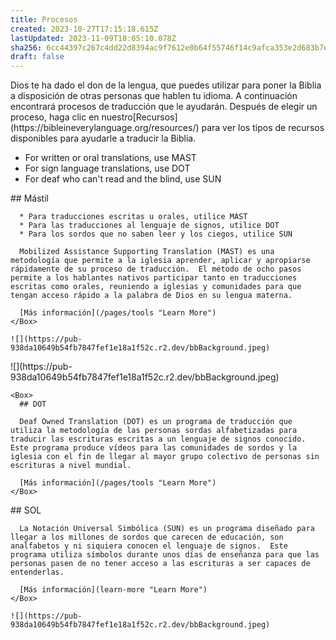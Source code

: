 ```yaml
---
title: Procesos
created: 2023-10-27T17:15:18.615Z
lastUpdated: 2023-11-09T18:05:10.078Z
sha256: 6cc44397c267c4dd22d8394ac9f7612e0b64f55746f14c9afca353e2d683b7eb
draft: false
---
```

<Box class="max-w-prose mx-auto my-8 [&>ul]:list-none  [&[open]]:p-2">
  Dios te ha dado el don de la lengua, que puedes utilizar para poner la Biblia a disposición de otras personas que hablen tu idioma. A continuación encontrará procesos de traducción que le ayudarán. Después de elegir un proceso, haga clic en nuestro[Recursos](https://bibleineverylanguage.org/resources/) para ver los tipos de recursos disponibles para ayudarle a traducir la Biblia.

  * For written or oral translations, use MAST
  * For sign language translations, use DOT
  * For deaf who can't read and the blind, use SUN

  <Box class="flex gap-4 mt-8">
    <Box>
      ## Mástil

      * Para traducciones escritas u orales, utilice MAST
      * Para las traducciones al lenguaje de signos, utilice DOT
      * Para los sordos que no saben leer y los ciegos, utilice SUN

      Mobilized Assistance Supporting Translation (MAST) es una metodología que permite a la iglesia aprender, aplicar y apropiarse rápidamente de su proceso de traducción.  El método de ocho pasos permite a los hablantes nativos participar tanto en traducciones escritas como orales, reuniendo a iglesias y comunidades para que tengan acceso rápido a la palabra de Dios en su lengua materna.

      [Más información](/pages/tools "Learn More")
    </Box>

    ![](https://pub-938da10649b54fb7847fef1e18a1f52c.r2.dev/bbBackground.jpeg)
  </Box>

  <Box class="flex gap-4 mt-8">
    ![](https://pub-938da10649b54fb7847fef1e18a1f52c.r2.dev/bbBackground.jpeg)

    <Box>
      ## DOT

      Deaf Owned Translation (DOT) es un programa de traducción que utiliza la metodología de las personas sordas alfabetizadas para traducir las escrituras escritas a un lenguaje de signos conocido.   Este programa produce vídeos para las comunidades de sordos y la iglesia con el fin de llegar al mayor grupo colectivo de personas sin escrituras a nivel mundial.

      [Más información](/pages/tools "Learn More")
    </Box>
  </Box>

  <Box class="flex gap-4 mt-8">
    <Box>
      ## SOL

      La Notación Universal Simbólica (SUN) es un programa diseñado para llegar a los millones de sordos que carecen de educación, son analfabetos y ni siquiera conocen el lenguaje de signos.  Este programa utiliza símbolos durante unos días de enseñanza para que las personas pasen de no tener acceso a las escrituras a ser capaces de entenderlas.

      [Más información](learn-more "Learn More")
    </Box>

    ![](https://pub-938da10649b54fb7847fef1e18a1f52c.r2.dev/bbBackground.jpeg)
  </Box>
</Box>
